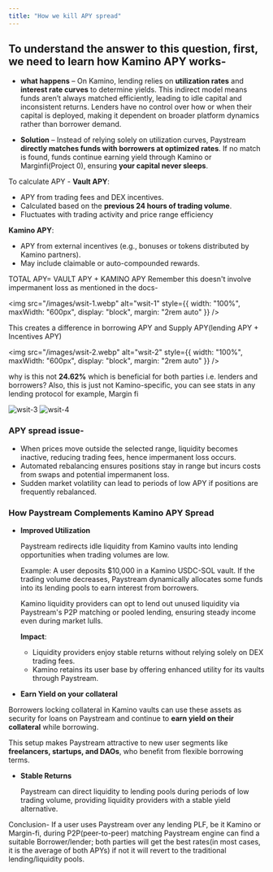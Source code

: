 ```yaml
---
title: "How we kill APY spread"
---
```


## To understand the answer to this question, first, we need to learn how Kamino APY works-

- **what happens** – On Kamino, lending relies on **utilization rates** and **interest rate curves** to determine yields. This indirect model means funds aren’t always matched efficiently, leading to idle capital and inconsistent returns. Lenders have no control over how or when their capital is deployed, making it dependent on broader platform dynamics rather than borrower demand.
  
- **Solution** – Instead of relying solely on utilization curves, Paystream **directly matches funds with borrowers at optimized rates**. If no match is found, funds continue earning yield through Kamino or Marginfi(Project 0), ensuring **your capital never sleeps**.


To calculate APY - **Vault APY**:

- APY from trading fees and DEX incentives.
- Calculated based on the **previous 24 hours of trading volume**.
- Fluctuates with trading activity and price range efficiency

**Kamino APY**:

- APY from external incentives (e.g., bonuses or tokens distributed by Kamino partners).
- May include claimable or auto-compounded rewards.

TOTAL APY= VAULT APY \+ KAMINO APY Remember this doesn't involve impermanent loss as mentioned in the docs-

<img src="/images/wsit-1.webp" alt="wsit-1" style={{ width: "100%", maxWidth: "600px", display: "block", margin: "2rem auto" }} />

This creates a difference in borrowing APY and Supply APY(lending APY \+ Incentives APY)

<img src="/images/wsit-2.webp" alt="wsit-2" style={{ width: "100%", maxWidth: "600px", display: "block", margin: "2rem auto" }} />

why is this not **24.62%** which is beneficial for both parties i.e. lenders and borrowers? Also, this is just not Kamino-specific, you can see stats in any lending protocol for example, Margin fi

<div style={{ display: "flex", gap: "2rem", justifyContent: "center", margin: "2rem 0" }}>
  <img src="/images/wsit-3.webp" alt="wsit-3" style={{ width: "48%", maxWidth: "400px" }} />
  <img src="/images/wsit-4.webp" alt="wsit-4" style={{ width: "48%", maxWidth: "400px" }} />
</div>


### APY spread issue-

- When prices move outside the selected range, liquidity becomes inactive, reducing trading fees, hence impermanent loss occurs.
- Automated rebalancing ensures positions stay in range but incurs costs from swaps and potential impermanent loss.
- Sudden market volatility can lead to periods of low APY if positions are frequently rebalanced.

### **How Paystream Complements Kamino APY Spread**

- **Improved Utilization**

  Paystream redirects idle liquidity from Kamino vaults into lending opportunities when trading volumes are low.

  Example: A user deposits \$10,000 in a Kamino USDC-SOL vault. If the trading volume decreases, Paystream dynamically allocates some funds into its lending pools to earn interest from borrowers.

  Kamino liquidity providers can opt to lend out unused liquidity via Paystream's P2P matching or pooled lending, ensuring steady income even during market lulls.

  **Impact**:
  - Liquidity providers enjoy stable returns without relying solely on DEX trading fees.
  - Kamino retains its user base by offering enhanced utility for its vaults through Paystream.
- **Earn Yield on your collateral**

Borrowers locking collateral in Kamino vaults can use these assets as security for loans on Paystream and continue to **earn yield on their collateral** while borrowing.

This setup makes Paystream attractive to new user segments like **freelancers, startups, and DAOs**, who benefit from flexible borrowing terms.  

- **Stable Returns**

  Paystream can direct liquidity to lending pools during periods of low trading volume, providing liquidity providers with a stable yield alternative.



Conclusion- If a user uses Paystream over any lending PLF, be it Kamino or Margin-fi, during P2P(peer-to-peer) matching Paystream engine can find a suitable Borrower/lender; both parties will get the best rates(in most cases, it is the average of both APYs) if not it will revert to the traditional lending/liquidity pools.







